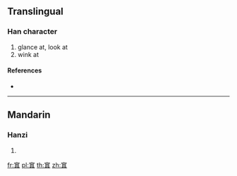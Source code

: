 {{character info/new}}
==Translingual==

===Han character===
{{Han char|rn=116|rad=穴|as=10|sn=15|four=30801|canj=JCJBC}}

# glance at, look at
# wink at

====References====
* {{Han ref|kx=0867.350|dkj=25618|dj=1297.050|hdz=42737.010|uh=7AB4|ud=31412|bh=E6D4|bd=59092}}

----

==Mandarin==

===Hanzi===
{{cmn-hanzi|pin=[[lóu]] ([[lou2]]), [[tián]] ([[tian2]])|wg=lou<sup>2</sup>, t'ien<sup>2</sup>}}

# {{defn|lang=cmn|sort=穴10}}

[[fr:窴]]
[[pl:窴]]
[[th:窴]]
[[zh:窴]]